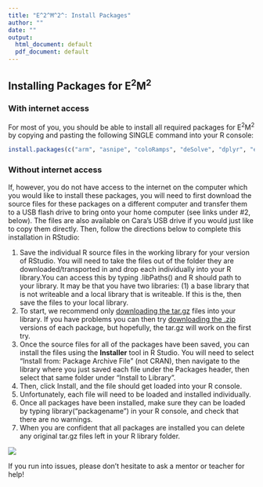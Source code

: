 ```yaml
---
title: "E^2^M^2^: Install Packages"
author: ""
date: ""
output:
  html_document: default
  pdf_document: default
---
```


## Installing Packages for E^2^M^2^

### With internet access

For most of you, you should be able to install all required packages for E^2^M^2^ by copying and pasting the following SINGLE command into your R console:


```r

install.packages(c("arm", "asnipe", "coloRamps", "deSolve", "dplyr", "ergm", "ggplot2", "googleway", "igraph", "lattice", "leaflet", "lme4", "maps", "maptools", "MASS", "Matrix", "mgcv",  "mgcv", "network", "nlme", "plyr", "raster", "Rcpp", "reshape", "reshape2", "rgdal", "rgeos", "sp", "survival", "tnet", "unmarked"))

```

### Without internet access 

If, however, you do not have access to the internet on the computer which you would like to install these packages, you will need to first download the source files for these packages on a different computer and transfer them to a USB flash drive to bring onto your home computer (see links under #2, below). The files are also available on Cara's USB drive if you would just like to copy them directly. Then, follow the directions below to complete this installation in RStudio:

1. Save the individual R source files in the working library for your version of RStudio. You will need to take the files out of the folder they are downloaded/transported in and drop each individually into your R library.You can access this by typing .libPaths() and R should path to your library. It may be that you have two libraries: (1) a base library that is not writeable and a local library that is writeable. If this is the, then save the files to your local library.
2. To start, we recommend only [downloading the tar.gz](E2M2_tar_gz.zip) files into your library. If you have problems you can then try [downloading the .zip](E2M2_win_zip.zip) versions of each package, but hopefully, the tar.gz will work on the first try.
3. Once the source files for all of the packages have been saved, you can install the files using the **Installer** tool in R Studio. You will need to select "Install from: Package Archive File" (not CRAN), then navigate to the library where you just saved each file under the Packages header, then select that same folder under "Install to Library".
4. Then, click Install, and the file should get loaded into your R console. 
5. Unfortunately, each file will need to be loaded and installed individually.
6. Once all packages have been installed, make sure they can be loaded by typing library("packagename") in your R console, and check that there are no warnings.
7. When you are confident that all packages are installed you can delete any original tar.gz files left in your R library folder.

![](E2M2_installArchive.png)

If you run into issues, please don't hesitate to ask a mentor or teacher for help!
